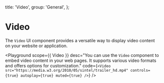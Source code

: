 
  title: 'Video',
  group: 'General',
};

# Video

The `Video` UI component provides a versatile way to display video content on your website or application.

<Playground
  scope={{ Video }}
  desc="You can use the `Video` component to embed video content in your web pages. It supports various video formats and offers options for customization."
  code={`
<Video
  src="https://media.w3.org/2010/05/sintel/trailer_hd.mp4"
  controls={true}
  autoplay={true}
  muted={true}
/>
`}
/>

<Attributes component="Video" edit="/app/components/video.mdx"></Attributes>